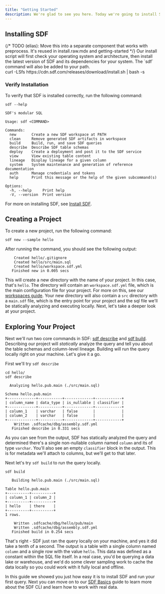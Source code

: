 ```yaml
---
title: "Getting Started"
description: We're glad to see you here. Today we're going to install SDF and create a hello world project. Let's get started.
---
```



## Installing SDF
<Tabs>
  {/* TODO (elias): Move this into a separate component that works with preprocess. It's reused in install.raw.mdx and getting-started */}
  <TabItem value="bin" label="Binary Download">
    Our install script will first check your operating system and architecture, then install the latest version of SDF and its dependencies for your system. The `sdf` command will also be added to your path.<div style={{marginBottom: '15px'}}/>
    <CodeBlock language="shell">
        curl -LSfs https://cdn.sdf.com/releases/download/install.sh | bash -s 
    </CodeBlock>
    
  </TabItem>
  
</Tabs>

### Verify Installation

To verify that SDF is installed correctly, run the following command:

```shell
sdf --help
```

```shell
SDF's modular SQL

Usage: sdf <COMMAND>

Commands:
  new       Create a new SDF workspace at PATH
  clean     Remove generated SDF artifacts in workspace
  build     Build, run, and save SDF queries
  describe  Describe SDF table schemas
  deploy    Create a deployment and post it to the SDF service
  view      View existing table content
  lineage   Display lineage for a given column
  system    System maintenance and generation of reference documentation
  auth      Manage credentials and tokens
  help      Print this message or the help of the given subcommand(s)

Options:
  -h, --help     Print help
  -V, --version  Print version

```

For more on installing SDF, see [Install SDF](/guide/install). 

## Creating a Project

To create a new project, run the following command:

```shell
sdf new --sample hello
```
After running the command, you should see the following output: 
 
```shell
    Created hello/.gitignore
    Created hello/src/main.sql
    Created hello/workspace.sdf.yml
   Finished new in 0.005 secs

```

This will create a new directory with the name of your project. In this case, that's `hello`.
The directory will contain an `workspace.sdf.yml` file, which is the main configuration file for your project. For more on this, see our [workspaces guide](/guide/workspaces).
Your new directory will also contain a `src` directory with a `main.sdf` file, which is the entry point for your project and the sql file we'll be statically analyzing and executing locally.
Next, let's take a deeper look at your project.

## Exploring Your Project

Next we'll run two core commands in SDF: [sdf describe](/guide/basics#sdf-describe) and [sdf build](/guide/basics#sdf-build). 
Describing our project will *statically* analyze the query and tell you about the table schemas and column-level lineage. Building will run the query locally right on your machine.
Let's give it a go.

First we'll try `sdf describe`
  
```shell
cd hello/
sdf describe
```

```shell
  Analyzing hello.pub.main (./src/main.sql)

Schema hello.pub.main
+-------------+-----------+-------------+------------+
| column_name | data_type | is_nullable | classifier |
+-------------+-----------+-------------+------------+
| column_1    | varchar   | false       |            |
| column_2    | varchar   | false       |            |
+-------------+-----------+-------------+------------+
    Written .sdfcache/dbg/assembly.sdf.yml
   Finished describe in 0.331 secs

```


As you can see from the output, SDF has statically analyzed the query and determined there's a single non-nullable column named `column` and its of type `varchar`. 
You'll also see an empty `classifier` block in the output. This is for metadata we'll attach to columns, but we'll get to that later.

Next let's try `sdf build` to run the query locally.

```shell
sdf build
```

```shell
   Building hello.pub.main (./src/main.sql)

Table hello.pub.main
+----------+----------+
| column_1 | column_2 |
+----------+----------+
| hello    | there    |
+----------+----------+
1 rows.

    Written .sdfcache/dbg/hello/pub/main
    Written .sdfcache/dbg/assembly.sdf.yml
   Finished build in 0.254 secs

```

That's right - SDF just ran the query locally on your machine, and yes it did take a tenth of a second. 
The output is a table with a single column named `column` and a single row with the value `hello`. This data was defined as a constant within the SQL file itself. 
In a real case, you'd be querying a data lake or warehouse, and we'd do some clever sampling work to cache the data locally so you could work with it fully local and offline.


In this guide we showed you just how easy it is to install SDF and run your first query. Next you can move on to our [SDF Basics](/guide/basics) guide to learn more about the SDF CLI and learn how to work with real data.
